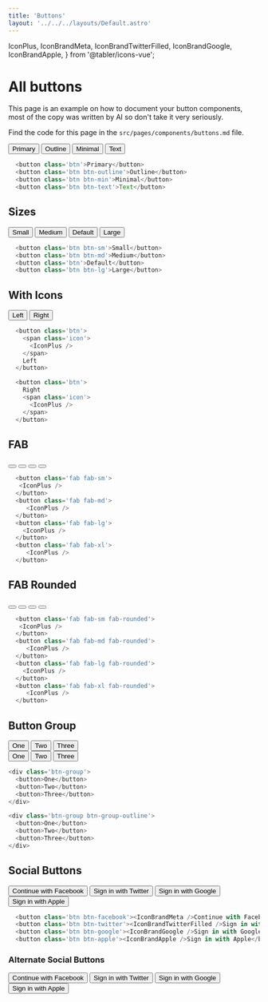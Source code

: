 ```yaml
---
title: 'Buttons'
layout: '../../../layouts/Default.astro'
---
```


  IconPlus,
  IconBrandMeta,
  IconBrandTwitterFilled,
  IconBrandGoogle,
  IconBrandApple,
} from '@tabler/icons-vue';

# All buttons

This page is an example on how to document your button components, most of the copy was written by AI so don't take it very seriously.

Find the code for this page in the `src/pages/components/buttons.md` file.

<div class='component-preview'>
  <button class='btn'>Primary</button>
  <button class='btn btn-outline'>Outline</button>
  <button class='btn btn-min'>Minimal</button>
  <button class='btn btn-text'>Text</button>
</div>

```js
  <button class='btn'>Primary</button>
  <button class='btn btn-outline'>Outline</button>
  <button class='btn btn-min'>Minimal</button>
  <button class='btn btn-text'>Text</button>
```

## Sizes

<div class='component-preview'>
  <button class='btn btn-sm'>Small</button>
  <button class='btn btn-md'>Medium</button>
  <button class='btn'>Default</button>
  <button class='btn btn-lg'>Large</button>
</div>

```js
  <button class='btn btn-sm'>Small</button>
  <button class='btn btn-md'>Medium</button>
  <button class='btn'>Default</button>
  <button class='btn btn-lg'>Large</button>
```

## With Icons

<div class='component-preview'>
  <button class='btn'>
    <span class='icon'>
      <IconPlus />
    </span>
    Left
  </button>
  <button class='btn'>
    Right
    <span class='icon'>
      <IconPlus />
    </span>
  </button>
</div>

```js
  <button class='btn'>
    <span class='icon'>
      <IconPlus />
    </span>
    Left
  </button>

  <button class='btn'>
    Right
    <span class='icon'>
      <IconPlus />
    </span>
  </button>
```

## FAB

<div class='component-preview'>
  <button class='fab fab-sm'>
    <IconPlus />
  </button>
  <button class='fab fab-md'>
    <IconPlus />
  </button>
  <button class='fab fab-lg'>
    <IconPlus />
  </button>
  <button class='fab fab-xl'>
    <IconPlus />
  </button>
</div>

```js
  <button class='fab fab-sm'>
   <IconPlus />
  </button>
  <button class='fab fab-md'>
     <IconPlus />
  </button>
  <button class='fab fab-lg'>
    <IconPlus />
  </button>
  <button class='fab fab-xl'>
     <IconPlus />
  </button>
```

## FAB Rounded

<div class='component-preview'>
  <button class='fab fab-sm fab-rounded'>
    <IconPlus />
  </button>
  <button class='fab fab-md fab-rounded'>
    <IconPlus />
  </button>
  <button class='fab fab-lg fab-rounded'>
    <IconPlus />
  </button>
  <button class='fab fab-xl fab-rounded'>
    <IconPlus />
  </button>
</div>

```js
  <button class='fab fab-sm fab-rounded'>
   <IconPlus />
  </button>
  <button class='fab fab-md fab-rounded'>
     <IconPlus />
  </button>
  <button class='fab fab-lg fab-rounded'>
    <IconPlus />
  </button>
  <button class='fab fab-xl fab-rounded'>
     <IconPlus />
  </button>
```

## Button Group

<div class='component-preview'>
  <div class='btn-group'>
    <button>One</button>
    <button>Two</button>
    <button>Three</button>
  </div>

<div class='btn-group btn-group-outline'>
  <button>One</button>
  <button>Two</button>
  <button>Three</button>
</div>
</div>

```js
<div class='btn-group'>
  <button>One</button>
  <button>Two</button>
  <button>Three</button>
</div>

<div class='btn-group btn-group-outline'>
  <button>One</button>
  <button>Two</button>
  <button>Three</button>
</div>
```

## Social Buttons

<div class='component-preview flex-col'>
  <button class='btn btn-facebook'>
    <IconBrandMeta />
    Continue with Facebook
  </button>
  <button class='btn btn-twitter'>
    <IconBrandTwitterFilled />
    Sign in with Twitter
  </button>
  <button class='btn btn-google'>
    <IconBrandGoogle />
    Sign in with Google
  </button>
  <button class='btn btn-apple'>
    <IconBrandApple />
    Sign in with Apple
  </button>
</div>

```js
  <button class='btn btn-facebook'><IconBrandMeta />Continue with Facebook</button>
  <button class='btn btn-twitter'><IconBrandTwitterFilled />Sign in with Twitter</button>
  <button class='btn btn-google'><IconBrandGoogle />Sign in with Google</button>
  <button class='btn btn-apple'><IconBrandApple />Sign in with Apple</button>
```

### Alternate Social Buttons

<div class='component-preview flex-col'>
  <button class='btn btn-facebook btn-facebook-alt'>
    <IconBrandMeta />
    Continue with Facebook
  </button>
  <button class='btn btn-twitter btn-twitter-alt'>
    <IconBrandTwitterFilled />
    Sign in with Twitter
  </button>
  <button class='btn btn-google btn-google-alt'>
    <IconBrandGoogle />
    Sign in with Google
  </button>
  <button class='btn btn-apple btn-apple-alt'>
    <IconBrandApple />
    Sign in with Apple
  </button>
</div>
